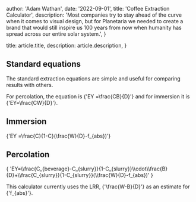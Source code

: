 
  author: 'Adam Wathan',
  date: '2022-09-01',
  title: 'Coffee Extraction Calculator',
  description:
    'Most companies try to stay ahead of the curve when it comes to visual design, but for Planetaria we needed to create a brand that would still inspire us 100 years from now when humanity has spread across our entire solar system.',
}

  title: article.title,
  description: article.description,
}


## Standard equations

The standard extraction equations are simple and useful for comparing results with others.

For percolation, the equation is <InlineMath>{'EY =\\frac{CB}{D}'}</InlineMath> and for immersion it is <InlineMath>{'EY=\\frac{CW}{D}'}</InlineMath>.

## Immersion

<BlockMath>{'EY =\\frac{C}{1-C}(\\frac{W}{D}-f_{abs})'}</BlockMath>

## Percolation

<BlockMath>
  {
    'EY=\\frac{C_{beverage}-C_{slurry}}{1-C_{slurry}}\\cdot\\frac{B}{D}+\\frac{C_{slurry}}{1-C_{slurry}}(\\frac{W}{D}-f_{abs})'
  }
</BlockMath>

This calculator currently uses the LRR, <InlineMath>{'\\frac{W-B}{D}'}</InlineMath> as an estimate for <InlineMath>{'f\_{abs}'}</InlineMath>.

<PurePercolation />
